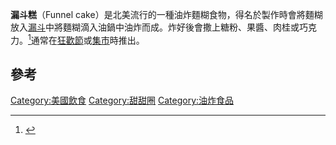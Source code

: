 {{Expand language|1=en|time=2020-11-05T03:37:13+00:00}}
{{Infobox food
| name             = 漏斗糕
| image            = Funnel Cake With no Toppings.jpeg
| image_size       = 250px
| caption          = 無調味的漏斗糕
| alternate_name   = 漏斗炸物（Funnel Fries）
| country          = [[美国|美国]]
| region           = [[賓夕法尼亞州|賓夕法尼亞州]]
| creator          = 
| course           = 
| type             = [[甜甜圈|甜甜圈]]
| served           = 
| main_ingredient  = [[麵糊|麵糊]], [[食用油|食用油]]
| variations       = 
| calories         = 
| other            = 
}}

'''漏斗糕'''（Funnel cake）是北美流行的一種油炸麵糊食物，得名於製作時會將麵糊放入[[漏斗|漏斗]]中將麵糊滴入油鍋中油炸而成。炸好後會撒上糖粉、果醬、肉桂或巧克力。<ref>{{Cite web|url=https://www.dictionary.com/browse/funnel-cake|title=Definition of funnel cake | Dictionary.com|website=www.dictionary.com|access-date=2020-11-05|archive-date=2020-11-29|archive-url=https://web.archive.org/web/20201129171113/https://www.dictionary.com/browse/funnel-cake|dead-url=no}}</ref>通常在[[狂歡節|狂歡節]]或[[集市|集市]]時推出。

==參考==
{{reflist}}

[[Category:美國飲食|Category:美國飲食]]
[[Category:甜甜圈|Category:甜甜圈]]
[[Category:油炸食品|Category:油炸食品]]

{{Dessert-stub}}